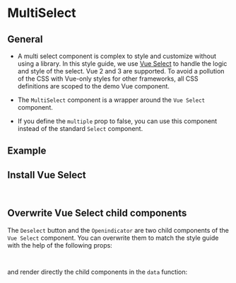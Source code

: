 
<Meta of={MultiSelectStories} />

# MultiSelect

## General

- A multi select component is complex to style and customize without using a library. In this style guide, we use [Vue Select](https://vue-select.org/) to handle the logic and style of the select. Vue 2 and 3 are supported. To avoid a pollution of the CSS with Vue-only styles for other frameworks, all CSS definitions are scoped to the demo Vue component.

- The `MultiSelect` component is a wrapper around the `Vue Select` component.

- If you define the `multiple` prop to false, you can use this component instead of the standard `Select` component.

## Example

<Canvas of={MultiSelectStories.Example} />

<Controls of={MultiSelectStories.Example} />

## Install Vue Select

```bash
npm install vue-select@beta
```

## Overwrite Vue Select child components

The `Deselect` button and the `Openindicator` are two child components of the `Vue Select` component. You can overwrite them to match the style guide with the help of the following props:

```html
<vSelect :components="{Deselect, OpenIndicator}" ... />
```

and render directly the child components in the `data` function:

```html
<script setup>
  import { h } from 'vue'
  const Deselect = { render: () => h('span', '×') }
  const OpenIndicator = { render: () => h('span') } // replace the default icon
</script>
```
